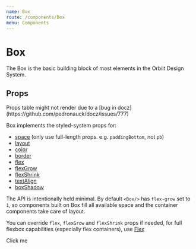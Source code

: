 ```yaml
---
name: Box
route: /components/Box
menu: Components
---
```



# Box

The Box is the basic building block of most elements in the Orbiit Design System.

## Props

<Props of={Box} />
Props table might not render due to a [bug in docz](https://github.com/pedronauck/docz/issues/777)

Box implements the styled-system props for:

- [space](https://styled-system.com/api#space) (only use full-length props. e.g. `paddingBottom`, not `pb`)
- [layout](https://styled-system.com/api#layout)
- [color](https://styled-system.com/api#color)
- [border](https://styled-system.com/api#border)
- [flex](https://styled-system.com/api#flex)
- [flexGrow](https://styled-system.com/api#flexGrow)
- [flexShrink](https://styled-system.com/api#flexShrink)
- [textAlign](https://styled-system.com/api#textAlign)
- [boxShadow](https://styled-system.com/api#shadow)

The API is intentionally held minimal. By default `<Box/>` has `flex-grow` set to `1`, so components built on Box fill all available space and the container components take care of layout.

You can override `flex`, `flexGrow` and `flexShrink` props if needed, for full flexbox capabilities (expecially flex containers), use [Flex](/components/Flex)

<Playground>
  <Box
    width={300}
    padding="1rem"
    bg="neutral.lighter"
    border="1px solid"
    borderColor="primary"
  >
    Click me
  </Box>
</Playground>
